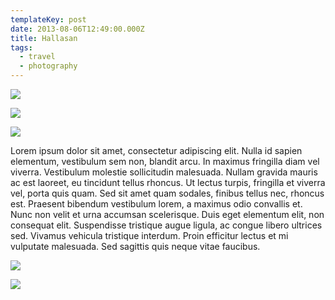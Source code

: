 ```yaml
---
templateKey: post
date: 2013-08-06T12:49:00.000Z
title: Hallasan
tags:
  - travel
  - photography
---
```

![](../../static/assets/20130806-IMG_9373.jpg)

![](../../static/assets/20130806-IMG_9383.jpg)

![](../../static/assets/20130806-IMG_9390.jpg)

Lorem ipsum dolor sit amet, consectetur adipiscing elit. Nulla id sapien elementum, vestibulum sem non, blandit arcu. In maximus fringilla diam vel viverra. Vestibulum molestie sollicitudin malesuada. Nullam gravida mauris ac est laoreet, eu tincidunt tellus rhoncus. Ut lectus turpis, fringilla et viverra vel, porta quis quam. Sed sit amet quam sodales, finibus tellus nec, rhoncus est. Praesent bibendum vestibulum lorem, a maximus odio convallis et. Nunc non velit et urna accumsan scelerisque. Duis eget elementum elit, non consequat elit. Suspendisse tristique augue ligula, ac congue libero ultrices sed. Vivamus vehicula tristique interdum. Proin efficitur lectus et mi vulputate malesuada. Sed sagittis quis neque vitae faucibus.

![](../../static/assets/20130806-IMG_9413.jpg)

![](../../static/assets/20130806-IMG_9430.jpg)

